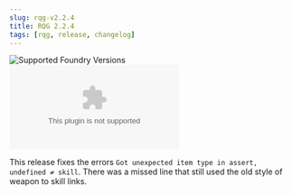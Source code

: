 ```yaml
---
slug: rqg-v2.2.4
title: RQG 2.2.4
tags: [rqg, release, changelog]
---
```


![Supported Foundry Versions](https://img.shields.io/endpoint?url=https://foundryshields.com/version?url=https://github.com/sun-dragon-cult/fvtt-system-rqg/releases/download/v2.2.4/system.json)
![Download Count](https://img.shields.io/github/downloads/sun-dragon-cult/fvtt-system-rqg/v2.2.4/rqg.zip)

This release fixes the errors `Got unexpected item type in assert, undefined ≠ skill`. There was a
missed line that still used the old style of weapon to skill links.
